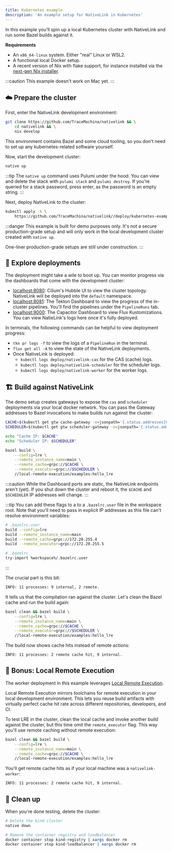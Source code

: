 ```yaml
---
title: Kubernetes example
description: 'An example setup for NativeLink in Kubernetes'
---
```


In this example you'll spin up a local Kubernetes cluster with NativeLink and
run some Bazel builds against it.

**Requirements**

- An `x86_64-linux` system. Either "real" Linux or WSL2.
- A functional local Docker setup.
- A recent version of Nix with flake support, for instance installed via the
  [next-gen Nix installer](https://github.com/NixOS/experimental-nix-installer).

:::caution
This example doesn't work on Mac yet.
:::


## ☁️ Prepare the cluster

First, enter the NativeLink development environment:

```bash
git clone https://github.com/TraceMachina/nativelink && \
    cd nativelink && \
    nix develop
```

This environment contains Bazel and some cloud tooling, so you don't need to set
up any kubernetes-related software yourself.

Now, start the development cluster:

```bash
native up
```

:::tip
The `native up` command uses Pulumi under the hood. You can view and delete
the stack with `pulumi stack` and `pulumi destroy`. If you're queried for a
stack password, press enter, as the password is an empty string.
:::

Next, deploy NativeLink to the cluster:

```bash
kubectl apply -k \
    https://github.com/TraceMachina/nativelink//deploy/kubernetes-example
```

:::danger
This example is built for demo purposes only. It's not a secure production-grade
setup and will only work in the local development cluster created with
`native up`.

One-liner production-grade setups are still under construction.
:::

## 🔭 Explore deployments

The deployment might take a wile to boot up. You can monitor progress via the
dashboards that come with the development cluster:

- [localhost:8080](http://localhost:8080): Cilium's Hubble UI to view the
  cluster topology. NativeLink will be deployed into the `default` namespace.
- [localhost:8081](http://localhost:8081): The Tekton Dashboard to view the
  progress of the in-cluster pipelines. You'll find the pipelines under the
  `PipelineRuns` tab.
- [localhost:9000](http://localhost:9000): The Capacitor Dashboard to view Flux
  Kustomizations. You can view NatieLink's logs here once it's fully deployed.

In terminals, the following commands can be helpful to view deployment progress:

- `tkn pr logs -f` to view the logs of a `PipelineRun` in the terminal.
- `flux get all -A` to view the state of the NativeLink deployments.
- Once NativeLink is deployed:
    - `kubectl logs deploy/nativelink-cas` for the CAS (cache) logs.
    - `kubectl logs deploy/nativelink-scheduler` for the scheduler logs.
    - `kubectl logs deploy/nativelink-worker` for the worker logs.

## 🏗️ Build against NativeLink

The demo setup creates gateways to expose the `cas` and `scheduler` deployments
via your local docker network. You can pass the Gateway addresses to Bazel
invocations to make builds run against the cluster:

```bash
CACHE=$(kubectl get gtw cache-gateway -o=jsonpath='{.status.addresses[0].value}')
SCHEDULER=$(kubectl get gtw scheduler-gateway -o=jsonpath='{.status.addresses[0].value}')

echo "Cache IP: $CACHE"
echo "Scheduler IP: $SCHEDULER"

bazel build \
    --config=lre \
    --remote_instance_name=main \
    --remote_cache=grpc://$CACHE \
    --remote_executor=grpc://$SCHEDULER \
    //local-remote-execution/examples:hello_lre
```

:::caution
While the Dashboard ports are static, the NativeLink endpoints aren't (yet).
If you shut down the cluster and reboot it, the `$CACHE` and `$SCHEDULER` IP
addresses will change.
:::

:::tip
You can add these flags to a to a `.bazelrc.user` file in the workspace root.
Note that you'll need to pass in explicit IP addresses as this file can't
resolve environment variables:
```bash
# .bazelrc.user
build --config=lre
build --remote_instance_name=main
build --remote_cache=grpc://172.20.255.4
build --remote_executor=grpc://172.20.255.5
```

```bash
# .bazelrc
try-import %workspace%/.bazelrc.user
```
:::

The crucial part is this bit:

```txt
INFO: 11 processes: 9 internal, 2 remote.
```

It tells us that the compilation ran against the cluster. Let's clean the Bazel
cache and run the build again:

```bash
bazel clean && bazel build \
    --config=lre \
    --remote_instance_name=main \
    --remote_cache=grpc://$CACHE \
    --remote_executor=grpc://$SCHEDULER \
    //local-remote-execution/examples:hello_lre
```

The build now shows cache hits instead of remote actions:

```txt
INFO: 11 processes: 2 remote cache hit, 9 internal.
```

## 🚀 Bonus: Local Remote Execution

The worker deployment in this example leverages [Local Remote Execution](../explanations/lre).

Local Remote Execution mirrors toolchains for remote execution in your local
development environment. This lets you reuse build artifacts with virtually
perfect cache hit rate across different repositories, developers, and CI.

To test LRE in the cluster, clean the local cache and invoke another build
against the cluster, but this time omit the `remote_executor` flag. This way
you'll use remote caching without remote execution:

```bash
bazel clean && bazel build \
    --config=lre \
    --remote_instance_name=main \
    --remote_cache=grpc://$CACHE \
    //local-remote-execution/examples:hello_lre
```

You'll get remote cache hits as if your local machine was a `nativelink-worker`:

```txt
INFO: 11 processes: 2 remote cache hit, 9 internal.
```

## 🧹 Clean up

When you're done testing, delete the cluster:

```bash
# Delete the kind cluster
native down

# Remove the container registry and loadbalancer
docker container stop kind-registry | xargs docker rm
docker container stop kind-loadbalancer | xargs docker rm
```
